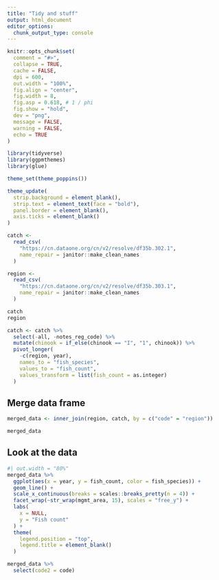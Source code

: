 ```yaml
---
title: "Tidy and stuff"
output: html_document
editor_options: 
  chunk_output_type: console
---
```


```r
knitr::opts_chunk$set(
  comment = "#>",
  collapse = TRUE,
  cache = FALSE,
  dpi = 600,
  out.width = "100%",
  fig.align = "center",
  fig.width = 8,
  fig.asp = 0.618, # 1 / phi
  fig.show = "hold",
  dev = "png",
  message = FALSE,
  warning = FALSE,
  echo = TRUE
)

library(tidyverse)
library(ggpmthemes)
library(glue)

theme_set(theme_poppins())

theme_update(
  strip.background = element_blank(),
  strip.text = element_text(face = "bold"),
  panel.border = element_blank(),
  axis.ticks = element_blank()
)
```

```r
catch <-
  read_csv(
    "https://cn.dataone.org/cn/v2/resolve/df35b.302.1",
    name_repair = janitor::make_clean_names
  )

region <-
  read_csv(
    "https://cn.dataone.org/cn/v2/resolve/df35b.303.1",
    name_repair = janitor::make_clean_names
  )

catch
region

catch <- catch %>%
  select(-all, -notes_reg_code) %>%
  mutate(chinook = if_else(chinook == "I", "1", chinook)) %>% 
  pivot_longer(
    -c(region, year),
    names_to = "fish_species",
    values_to = "fish_count",
    values_transform = list(fish_count = as.integer)
  )
```

## Merge data frame

```r
merged_data <- inner_join(region, catch, by = c("code" = "region"))

merged_data
```

## Look at the data

```r
#| out.width = "80%"
merged_data %>% 
  ggplot(aes(x = year, y = fish_count, color = fish_species)) +
  geom_line() +
  scale_x_continuous(breaks = scales::breaks_pretty(n = 4)) +
  facet_wrap(~str_wrap(mgmt_area, 15), scales = "free_y") +
  labs(
    x = NULL,
    y = "Fish count"
  ) +
  theme(
    legend.position = "top",
    legend.title = element_blank()
  )
```

```r
merged_data %>% 
  select(code2 = code)
```



